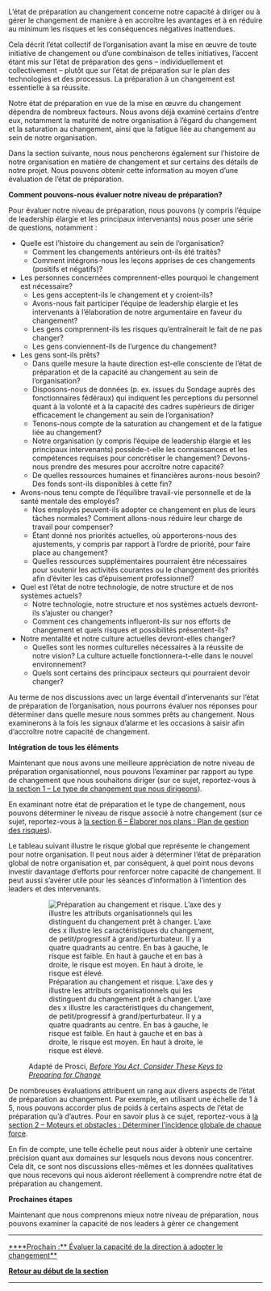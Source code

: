 L’état de préparation au changement concerne notre capacité à diriger ou à gérer le changement de manière à en accroître les avantages et à en réduire au minimum les risques et les conséquences négatives inattendues.

Cela décrit l’état collectif de l’organisation avant la mise en œuvre de toute initiative de changement ou d’une combinaison de telles initiatives, l’accent étant mis sur l’état de préparation des gens – individuellement et collectivement – plutôt que sur l’état de préparation sur le plan des technologies et des processus. La préparation à un changement est essentielle à sa réussite.

Notre état de préparation en vue de la mise en œuvre du changement dépendra de nombreux facteurs. Nous avons déjà examiné certains d’entre eux, notamment la maturité de notre organisation à l’égard du changement et la saturation au changement, ainsi que la fatigue liée au changement au sein de notre organisation.

Dans la section suivante, nous nous pencherons également sur l’histoire de notre organisation en matière de changement et sur certains des détails de notre projet. Nous pouvons obtenir cette information au moyen d’une évaluation de l’état de préparation.

'''Comment pouvons-nous évaluer notre niveau de préparation?'''

Pour évaluer notre niveau de préparation, nous pouvons (y compris l’équipe de leadership élargie et les principaux intervenants) nous poser une série de questions, notamment :

* Quelle est l’histoire du changement au sein de l’organisation?
** Comment les changements antérieurs ont-ils été traités?
** Comment intégrons-nous les leçons apprises de ces changements (positifs et négatifs)?
* Les personnes concernées comprennent-elles pourquoi le changement est nécessaire?
** Les gens acceptent-ils le changement et y croient-ils?
** Avons-nous fait participer l’équipe de leadership élargie et les intervenants à l’élaboration de notre argumentaire en faveur du changement?
** Les gens comprennent-ils les risques qu’entraînerait le fait de ne pas changer?
** Les gens conviennent-ils de l’urgence du changement?
* Les gens sont-ils prêts?
** Dans quelle mesure la haute direction est-elle consciente de l’état de préparation et de la capacité au changement au sein de l’organisation?
** Disposons-nous de données (p. ex. issues du Sondage auprès des fonctionnaires fédéraux) qui indiquent les perceptions du personnel quant à la volonté et à la capacité des cadres supérieurs de diriger efficacement le changement au sein de l’organisation?
** Tenons-nous compte de la saturation au changement et de la fatigue liée au changement?
** Notre organisation (y compris l’équipe de leadership élargie et les principaux intervenants) possède-t-elle les connaissances et les compétences requises pour concrétiser le changement? Devons-nous prendre des mesures pour accroître notre capacité?
** De quelles ressources humaines et financières aurons-nous besoin? Des fonds sont-ils disponibles à cette fin?
* Avons-nous tenu compte de l’équilibre travail-vie personnelle et de la santé mentale des employés?
** Nos employés peuvent-ils adopter ce changement en plus de leurs tâches normales? Comment allons-nous réduire leur charge de travail pour compenser?
** Étant donné nos priorités actuelles, où apporterons-nous des ajustements, y compris par rapport à l’ordre de priorité, pour faire place au changement?
** Quelles ressources supplémentaires pourraient être nécessaires pour soutenir les activités courantes ou le changement des priorités afin d’éviter les cas d’épuisement professionnel?
* Quel est l’état de notre technologie, de notre structure et de nos systèmes actuels?
** Notre technologie, notre structure et nos systèmes actuels devront-ils s’ajuster ou changer?
** Comment ces changements influeront-ils sur nos efforts de changement et quels risques et possibilités présentent-ils?
* Notre mentalité et notre culture actuelles devront-elles changer?
** Quelles sont les normes culturelles nécessaires à la réussite de notre vision? La culture actuelle fonctionnera-t-elle dans le nouvel environnement?
** Quels sont certains des principaux secteurs qui pourraient devoir changer?

Au terme de nos discussions avec un large éventail d’intervenants sur l’état de préparation de l’organisation, nous pourrons évaluer nos réponses pour déterminer dans quelle mesure nous sommes prêts au changement. Nous examinerons à la fois les signaux d’alarme et les occasions à saisir afin d’accroître notre capacité de changement.

'''Intégration de tous les éléments'''

Maintenant que nous avons une meilleure appréciation de notre niveau de préparation organisationnel, nous pouvons l’examiner par rapport au type de changement que nous souhaitons diriger (sur ce sujet, reportez-vous à [https://articles.alpha.canada.ca/framework-for-leading-change/fr/naviguer-dans-le-monde-du-changement/le-type-de-changement-que-nous-dirigeons/ la section 1 – Le type de changement que nous dirigeons]).

En examinant notre état de préparation et le type de changement, nous pouvons déterminer le niveau de risque associé à notre changement (sur ce sujet, reportez-vous à [https://articles.alpha.canada.ca/framework-for-leading-change/fr/plan-de-gestion-des-risques/ la section 6 – Élaborer nos plans : Plan de gestion des risques]).

Le tableau suivant illustre le risque global que représente le changement pour notre organisation. Il peut nous aider à déterminer l’état de préparation global de notre organisation et, par conséquent, à quel point nous devons investir davantage d’efforts pour renforcer notre capacité de changement. Il peut aussi s’avérer utile pour les séances d’information à l’intention des leaders et des intervenants.

<figure>
<div class="figure">

[[File:FLC-Change-readiness-and-risk-FR.png|Préparation au changement et risque. L’axe des y illustre les attributs organisationnels qui les distinguent du changement prêt à changer. L’axe des x illustre les caractéristiques du changement, de petit/progressif à grand/perturbateur. Il y a quatre quadrants au centre. En bas à gauche, le risque est faible. En haut à gauche et en bas à droite, le risque est moyen. En haut à droite, le risque est élevé.]]

</div>
<figcaption>
Adapté de Prosci, [https://www.prosci.com/blog/keys-to-prepare-for-change ''Before You Act, Consider These Keys to Preparing for Change'']

</figcaption>
</figure>
De nombreuses évaluations attribuent un rang aux divers aspects de l’état de préparation au changement. Par exemple, en utilisant une échelle de 1 à 5, nous pouvons accorder plus de poids à certains aspects de l’état de préparation qu’à d’autres. Pour en savoir plus à ce sujet, reportez-vous à [https://articles.alpha.canada.ca/framework-for-leading-change/fr/nos-moteurs-et-obstacles-du-changement/ la section 2 – Moteurs et obstacles : Déterminer l’incidence globale de chaque force].

En fin de compte, une telle échelle peut nous aider à obtenir une certaine précision quant aux domaines sur lesquels nous devons nous concentrer. Cela dit, ce sont nos discussions elles-mêmes et les données qualitatives que nous recevons qui nous aideront réellement à comprendre notre état de préparation au changement.

'''Prochaines étapes'''

Maintenant que nous comprenons mieux notre niveau de préparation, nous pouvons examiner la capacité de nos leaders à gérer ce changement


-----

[https://articles.alpha.canada.ca/framework-for-leading-change/fr/evaluer-la-capacite-de-la-direction-a-adopter-le-changement/ ****Prochain :** Évaluer la capacité de la direction à adopter le changement**]

[https://articles.alpha.canada.ca/framework-for-leading-change/fr/capacite-etat-de-preparation-et-incidence/ '''Retour au début de la section''']


-----
